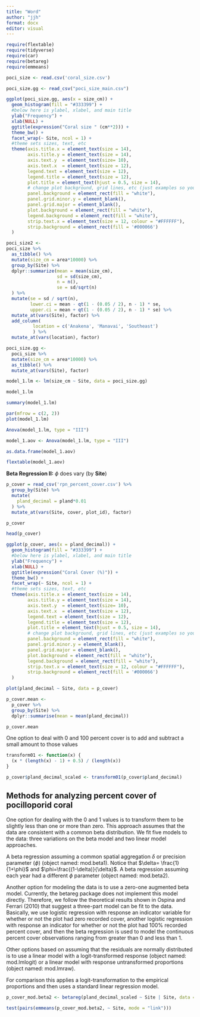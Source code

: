 ```yaml
---
title: "Word"
author: "jjh"
format: docx
editor: visual
---
```


```r
require(flextable)
require(tidyverse)
require(car)
require(betareg)
require(emmeans)
```

```r
poci_size <- read.csv('coral_size.csv')
```

```r
poci_size.gg <- read_csv("poci_size_main.csv")
```

```r
ggplot(poci_size.gg, aes(x = size_cm)) +
  geom_histogram(fill = "#333399") + 
  #below here is ylabel, xlabel, and main title
  ylab("Frequency") +
  xlab(NULL) +
  ggtitle(expression("Coral size " (cm**2))) +
  theme_bw() +
  facet_wrap(~ Site, ncol = 1) +
  #theme sets sizes, text, etc
  theme(axis.title.x = element_text(size = 14), 
        axis.title.y = element_text(size = 14), 
        axis.text.y  = element_text(size= 10),
        axis.text.x  = element_text(size = 12), 
        legend.text = element_text(size = 12),
        legend.title = element_text(size = 12),
        plot.title = element_text(hjust = 0.5, size = 14),
        # change plot background, grid lines, etc (just examples so you can see)
        panel.background = element_rect(fill = "white"),
        panel.grid.minor.y = element_blank(),
        panel.grid.major = element_blank(),
        plot.background = element_rect(fill = "white"),
        legend.background = element_rect(fill = "white"),
        strip.text.x = element_text(size = 12, colour = "#FFFFFF"),
        strip.background = element_rect(fill = '#000066')
  )
```

```r
poci_size2 <-
poci_size %>%
  as_tibble() %>%
  mutate(size_cm = area*10000) %>%
  group_by(Site) %>%
  dplyr::summarize(mean = mean(size_cm), 
                   sd = sd(size_cm), 
                   n = n(),
                   se = sd/sqrt(n)
  ) %>%
  mutate(se = sd / sqrt(n),
         lower.ci = mean - qt(1 - (0.05 / 2), n - 1) * se,
         upper.ci = mean + qt(1 - (0.05 / 2), n - 1) * se) %>%
  mutate_at(vars(Site), factor) %>%
  add_column(
          location = c('Anakena', 'Manavai', 'Southeast')
          ) %>%
  mutate_at(vars(location), factor)
```

```r
poci_size.gg <-
  poci_size %>%
  mutate(size_cm = area*10000) %>%
  as_tibble() %>%
  mutate_at(vars(Site), factor)
```

```r
model_1.lm <- lm(size_cm ~ Site, data = poci_size.gg)
```

```r
model_1.lm
```

```r
summary(model_1.lm)
```

```r
par(mfrow = c(2, 2))
plot(model_1.lm)
```

```r
Anova(model_1.lm, type = "III")
```

```r
model_1.aov <- Anova(model_1.lm, type = "III")
```

```r
as.data.frame(model_1.aov)
```

```r
flextable(model_1.aov)
```

**Beta Regression II:** $\phi$ does vary (by **Site**)

```r
p_cover = read_csv('rpn_percent_cover.csv') %>% 
  group_by(Site) %>%
  mutate(
    pland_decimal = pland*0.01
  ) %>%
  mutate_at(vars(Site, cover, plot_id), factor)
```

```r
p_cover
```

```r
head(p_cover)
```

```r
ggplot(p_cover, aes(x = pland_decimal)) +
  geom_histogram(fill = "#333399") + 
  #below here is ylabel, xlabel, and main title
  ylab("Frequency") +
  xlab(NULL) +
  ggtitle(expression("Coral Cover (%)")) +
  theme_bw() +
  facet_wrap(~ Site, ncol = 1) +
  #theme sets sizes, text, etc
  theme(axis.title.x = element_text(size = 14), 
        axis.title.y = element_text(size = 14), 
        axis.text.y  = element_text(size= 10),
        axis.text.x  = element_text(size = 12), 
        legend.text = element_text(size = 12),
        legend.title = element_text(size = 12),
        plot.title = element_text(hjust = 0.5, size = 14),
        # change plot background, grid lines, etc (just examples so you can see)
        panel.background = element_rect(fill = "white"),
        panel.grid.minor.y = element_blank(),
        panel.grid.major = element_blank(),
        plot.background = element_rect(fill = "white"),
        legend.background = element_rect(fill = "white"),
        strip.text.x = element_text(size = 12, colour = "#FFFFFF"),
        strip.background = element_rect(fill = '#000066')
  )
```

::: {.fold .s}
```r
plot(pland_decimal ~ Site, data = p_cover)
```
:::

```r
p_cover.mean <-
  p_cover %>%
  group_by(Site) %>%
  dplyr::summarise(mean = mean(pland_decimal))
```

```r
p_cover.mean
```

One option to deal with 0 and 100 percent cover is to add and subtract a small amount to those values

```r
transform01 <- function(x) {
  (x * (length(x) - 1) + 0.5) / (length(x))
}
```

```r
p_cover$pland_decimal_scaled <- transform01(p_cover$pland_decimal)
```

## Methods for analyzing percent cover of pocilloporid coral

One option for dealing with the 0 and 1 values is to transform them to be slightly less than one or more than zero. This approach assumes that the data are consistent with a common beta distribution. We fit five models to the data: three variations on the beta model and two linear model approaches.

A beta regression assuming a common spatial aggregation $\delta$ or precision parameter ($\phi$) (object named: mod.beta1). Notice that $\delta= \frac{1}{1+\phi}$ and $\phi=\frac{(1-\delta)}{\delta}$. A beta regression assuming each year had a different $\phi$ parameter (object named: mod.beta2).

Another option for modeling the data is to use a zero-one augmented beta model. Currently, the betareg package does not implement this model directly. Therefore, we follow the theoretical results shown in Ospina and Ferrari (2010) that suggest a three-part model can be fit to the data. Basically, we use logistic regression with response an indicator variable for whether or not the plot had zero recorded cover, another logistic regression with response an indicator for whether or not the plot had 100$\%$ recorded percent cover, and then the beta regression is used to model the continuous percent cover observations ranging from greater than 0 and less than 1.

Other options based on assuming that the residuals are normally distributed is to use a linear model with a logit-transformed response (object named: mod.lmlogit) or a linear model with response untransformed proportions (object named: mod.lmraw).

For comparison this applies a logit-transformation to the empirical proportions and then uses a standard linear regression model.

```r
p_cover_mod.beta2 <- betareg(pland_decimal_scaled ~ Site | Site, data = p_cover, link = c("logit"), link.phi = NULL, type = c("ML"))
```

```r
test(pairs(emmeans(p_cover_mod.beta2, ~ Site, mode = "link")))
```
